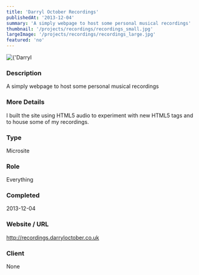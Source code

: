 ```yaml
---
title: 'Darryl October Recordings'
publishedAt: '2013-12-04'
summary: 'A simply webpage to host some personal musical recordings'
thumbnail: '/projects/recordings/recordings_small.jpg'
largeImage: '/projects/recordings/recordings_large.jpg'
featured: 'no'
---
```


<div className="relative w-full h-[400px] sm:h-[600px] md:h-[760px] lg:h-[920px]">
  <Image
    alt={'Darryl October Recordings'}
    src={'/projects/recordings/recordings.jpg'}
    sizes="(max-width: 640px) 100%, 100%"
    fill={true}
    priority
    style={{
      objectFit: 'contain'
    }}
  />
</div>

### Description

A simply webpage to host some personal musical recordings

### More Details

I built the site using HTML5 audio to experiment with new HTML5 tags and to house some of my recordings.

### Type

Microsite

### Role

Everything

### Completed
2013-12-04

### Website / URL
http://recordings.darryloctober.co.uk

### Client
None

